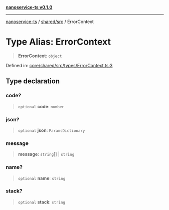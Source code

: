 [**nanoservice-ts v0.1.0**](/docs/ref/README)

***

[nanoservice-ts](/docs/ref/README) / [shared/src](/docs/ref/shared/src/README) / ErrorContext

# Type Alias: ErrorContext

> **ErrorContext**: `object`

Defined in: [core/shared/src/types/ErrorContext.ts:3](https://github.com/deskree-inc/nanoservice-ts/blob/cd1933c250152cb6abc77d2acbfd230236ada573/core/shared/src/types/ErrorContext.ts#L3)

## Type declaration

### code?

> `optional` **code**: `number`

### json?

> `optional` **json**: `ParamsDictionary`

### message

> **message**: `string`[] \| `string`

### name?

> `optional` **name**: `string`

### stack?

> `optional` **stack**: `string`
